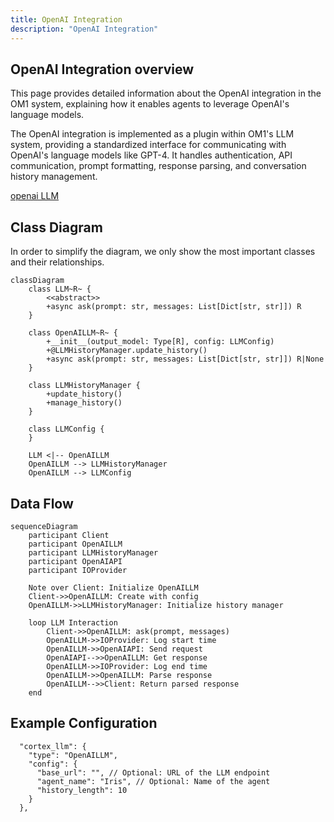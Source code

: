 ```yaml
---
title: OpenAI Integration
description: "OpenAI Integration"
---
```


## OpenAI Integration overview

This page provides detailed information about the OpenAI integration in the OM1 system, explaining how it enables agents to leverage OpenAI's language models. 

The OpenAI integration is implemented as a plugin within OM1's LLM system, providing a standardized interface for communicating with OpenAI's language models like GPT-4. It handles authentication, API communication, prompt formatting, response parsing, and conversation history management.

[openai LLM](https://github.com/openmind/OM1/blob/main/src/llm/plugins/openai_llm.py)

## Class Diagram

In order to simplify the diagram, we only show the most important classes and their relationships.

```mermaid
classDiagram
    class LLM~R~ {
        <<abstract>>
        +async ask(prompt: str, messages: List[Dict[str, str]]) R
    }

    class OpenAILLM~R~ {
        +__init__(output_model: Type[R], config: LLMConfig)
        +@LLMHistoryManager.update_history()
        +async ask(prompt: str, messages: List[Dict[str, str]]) R|None
    }

    class LLMHistoryManager {
        +update_history()
        +manage_history()
    }

    class LLMConfig {
    }

    LLM <|-- OpenAILLM
    OpenAILLM --> LLMHistoryManager
    OpenAILLM --> LLMConfig
```

## Data Flow

```mermaid
sequenceDiagram
    participant Client
    participant OpenAILLM
    participant LLMHistoryManager
    participant OpenAIAPI
    participant IOProvider

    Note over Client: Initialize OpenAILLM
    Client->>OpenAILLM: Create with config
    OpenAILLM->>LLMHistoryManager: Initialize history manager
    
    loop LLM Interaction
        Client->>OpenAILLM: ask(prompt, messages)
        OpenAILLM->>IOProvider: Log start time
        OpenAILLM->>OpenAIAPI: Send request
        OpenAIAPI-->>OpenAILLM: Get response
        OpenAILLM->>IOProvider: Log end time
        OpenAILLM->>OpenAILLM: Parse response
        OpenAILLM-->>Client: Return parsed response
    end
```

## Example Configuration

```
  "cortex_llm": {
    "type": "OpenAILLM",
    "config": {
      "base_url": "", // Optional: URL of the LLM endpoint
      "agent_name": "Iris", // Optional: Name of the agent
      "history_length": 10
    }
  },
```

